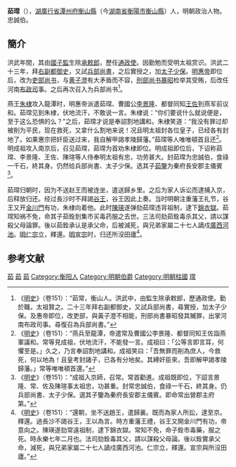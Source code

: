 '''茹瑺'''（{{bd|？||1409年|catIdx=}}），[[湖廣行省|湖廣行省]][[潭州府|潭州府]][[衡山縣|衡山縣]]（今[[湖南省|湖南省]][[衡陽市|衡陽市]][[衡山縣|衡山縣]]）人，明朝政治人物。忠誠伯。

== 簡介 ==
洪武年間，其由[[國子監|國子監]]生除[[承敕郎|承敕郎]]，歷任[[通政使|通政使]]。因勤勉而受明太祖赏识。洪武二十三年，拜[[右副都御史|右副都御史]]，又試[[兵部尚書|兵部尚書]]，之后實授之，加[[太子少保|太子少保]]。[[明惠帝|明惠帝]]即位后，改为[[吏部尚书|吏部尚书]]，与[[黄子澄|黄子澄]]有大矛盾而不容，[[刑部尚书|刑部尚书]][[暴昭|暴昭]]检举其受贿，后改任河南[[布政司|布政司]]事。之后再次召入为兵部尚书<ref>《[[明史|明史]]》（卷151）：“茹常，衡山人。洪武中，由監生除承敕郎，歷通政使。勤於職，太祖賢之。二十三年拜右副都御史，又試兵部尚書，尋實授，加太子少保。及惠帝即位，改吏部，與黃子澄不相能，刑部尚書暴昭發其贓罪，出掌河南布政司事。尋復召為兵部尚書。”</ref>。

燕王[[朱棣|朱棣]]攻入龍潭时，明惠帝派遣茹瑺、曹國公[[李景隆|李景隆]]、都督同知[[王佐|王佐]]到燕军前议和。茹瑺见到朱棣，伏地流汗，不敢说一言。朱棣说：“你们要说什么就说便是，至于这么恐惧的么？”之后，茹瑺才说是奉詔割地講和。朱棣笑道：“我没有罪过却被削为平民，现在救死，又拿什么割地来说！况且明太祖封各位皇子，已经各有封地了。如果惠宗把奸臣送过来，我自解甲謁孝陵歸藩。”茹瑺等人唯唯頓首且还<ref>《[[明史|明史]]》（卷151）：“燕兵至龍潭，帝遣常及曹國公李景隆、都督同知王佐詣燕軍議和。常等見成祖，伏地流汗，不能發一言。成祖曰：「公等言即言耳，何懼至是。」久之，乃言奉詔割地講和。成祖笑曰：「吾無罪而削為庶人，今救死，何以地為！且皇考封諸子，已各有分地矣。其縛奸臣來，吾即解甲謁孝陵歸藩。」常等唯唯頓首還。”</ref>。明成祖攻入南京后，召见茹瑺，茹瑺为首劝朱棣即位。明成祖即位后，下诏称茹瑺、李景隆、王佐、陳瑄等人侍奉明太祖有忠，功劳甚大。封茹瑺为忠誠伯，食祿一千石，終其身。仍然给兵部尚書、太子少保。选其子[[茹鑒|茹鑒]]为秦府長安郡主儀賓<ref>《[[明史|明史]]》（卷151）：“成祖入京師，召常。常首勸進。成祖既即位，下詔言景隆、常、佐及陳瑄事太祖忠，功甚重。封常忠誠伯，食祿一千石，終其身。仍兵部尚書、太子少保。選其子鑒為秦府長安郡主儀賓。即命常出營郡主府第。”</ref>。

茹瑺归朝时，因为不送赵王而被连坐，遣送歸乡里。之后为家人诉讼而逮捕入京，后释放归还。经过長沙时不拜謁[[朱橞|谷王]]，谷王因此上奏。当时明朝注重藩王礼节，谷王又开[[金川門|金川門]]有功，朱棣向着他。此时[[陳瑛|陳瑛]]遂弹劾茹瑺违背祖制，逮下[[錦衣獄|錦衣獄]]。茹瑺知祸不免，命其子茹銓到集市买毒药服之去世。三法司劾茹銓毒杀其父，請以謀殺父母論罪。後以茹銓承认是承父命，后被減死，與兄弟家屬二十七人謫戍[[廣西|廣西]][[河池|河池]]。[[明仁宗|明仁宗]]立，釋還。[[明宣宗|明宣宗]]时，归还所沒田廬<ref>《[[明史|明史]]》（卷151）：“還朝，坐不送趙王，遣歸裏。既而為家人所訟，逮至京。釋還。過長沙不謁谷王，王以為言。時方重藩王禮，谷王又開金川門有功，帝意向之。陳瑛遂劾常違祖制，逮下錦衣獄。常知不免，命子銓市毒藥，服之死。時永樂七年二月也。法司劾銓毒其父，請以謀殺父母論。後以銓實承父命，減死，與兄弟家屬二十七人謫戍廣西河池。仁宗立，釋還。宣宗與所沒田廬。”</ref>。

==参考文献==
{{wikisource|明史/卷151}}
{{Reflist}}

{{start box}}
{{s-off}}
{{succession box|[[杜澤|杜澤]]|[[張紞|張紞]]|[[明朝吏部尚書|明朝吏部尚書]]|1398年}}
{{end box}}

[[Category:明朝兵部尚书|茹]]
[[Category:明朝吏部尚书|茹]]
[[Category:明朝太子少保|茹]]
[[Category:衡阳人|Category:衡阳人]]
[[Category:明朝伯爵|Category:明朝伯爵]]
[[Category:明朝柱國|Category:明朝柱國]]
[[Category:茹姓|瑺]]